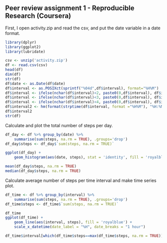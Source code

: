 Peer review assignment 1 - Reproducible Research (Coursera)
-----------------------------------------------------------

First, I open activity.zip and read the csv, and put the date variable in a date format.
```r
library(dplyr)
library(ggplot2)
library(lubridate)

csv <- unzip('activity.zip')
df <- read.csv(csv)
head(df)
dim(df)
str(df)
df$date <- as.Date(df$date)
df$interval <- as.POSIXct(sprintf("%04d",df$interval), format="%H%M")
df$interval <- ifelse(nchar(df$interval)<2, paste0(0,df$interval), df$interval)
df$interval <- ifelse(nchar(df$interval)<3, paste0(0,df$interval), df$interval)
df$interval <- ifelse(nchar(df$interval)<4, paste0(0,df$interval), df$interval)
df$interval2 <- hm(format(strptime(df$interval, format ="%H%M"), "%H:%M"))
df$interval2
str(df)
```

Calculate and plot the total number of steps per day.
```r
df_day <- df %>% group_by(date) %>% 
    summarise(sum(steps, na.rm = TRUE), .groups='drop')
df_day$steps <- df_day$`sum(steps, na.rm = TRUE)`

ggplot(df_day) +
    geom_histogram(aes(date, steps), stat = 'identity', fill = 'royalblue')

mean(df_day$steps, na.rm = TRUE)
median(df_day$steps, na.rm = TRUE)
```

Calculate average number of steps per time interval and make time series plot.
```r
df_time <- df %>% group_by(interval) %>% 
    summarise(sum(steps, na.rm = TRUE), .groups='drop')
df_time$steps <- df_time$`sum(steps, na.rm = TRUE)`

df_time
ggplot(df_time) +
    geom_line(aes(interval, steps), fill = 'royalblue') +
    scale_x_datetime(date_label = "%H", date_breaks = "1 hour")

df_time$interval[which(df_time$steps==max(df_time$steps, na.rm = TRUE))]

```

